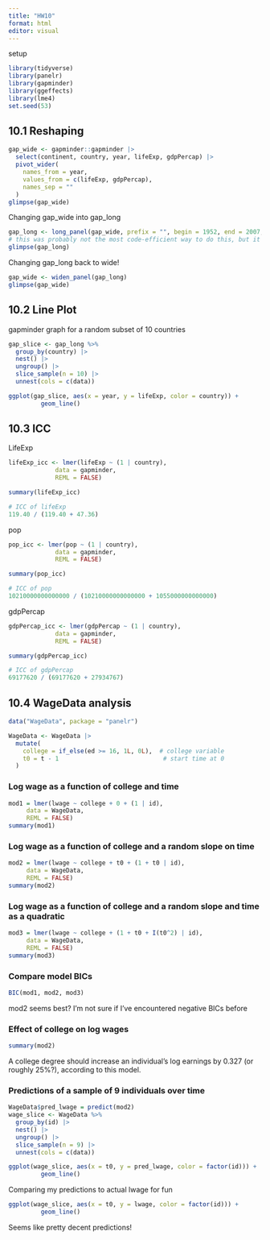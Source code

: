 ```yaml
---
title: "HW10"
format: html
editor: visual
---
```


setup

```r
library(tidyverse)
library(panelr)
library(gapminder)
library(ggeffects)
library(lme4)
set.seed(53)
```

## 10.1 Reshaping

```r
gap_wide <- gapminder::gapminder |> 
  select(continent, country, year, lifeExp, gdpPercap) |> 
  pivot_wider(
    names_from = year, 
    values_from = c(lifeExp, gdpPercap), 
    names_sep = ""
  )
glimpse(gap_wide)
```

Changing gap_wide into gap_long

```r
gap_long <- long_panel(gap_wide, prefix = "", begin = 1952, end = 2007, id = "country", wave = "year", label_location = "end") |> drop_na()
# this was probably not the most code-efficient way to do this, but it worked
glimpse(gap_long)
```

Changing gap_long back to wide!

```r
gap_wide <- widen_panel(gap_long)
glimpse(gap_wide)
```

## 10.2 Line Plot

gapminder graph for a random subset of 10 countries

```r
gap_slice <- gap_long %>%
  group_by(country) |>
  nest() |>
  ungroup() |>
  slice_sample(n = 10) |>
  unnest(cols = c(data))

ggplot(gap_slice, aes(x = year, y = lifeExp, color = country)) +
         geom_line()
```

## 10.3 ICC

LifeExp

```r
lifeExp_icc <- lmer(lifeExp ~ (1 | country),
             data = gapminder,
             REML = FALSE)

summary(lifeExp_icc)

# ICC of lifeExp
119.40 / (119.40 + 47.36)
```

pop

```r
pop_icc <- lmer(pop ~ (1 | country),
             data = gapminder,
             REML = FALSE)

summary(pop_icc)

# ICC of pop
10210000000000000 / (10210000000000000 + 1055000000000000)
```

gdpPercap

```r
gdpPercap_icc <- lmer(gdpPercap ~ (1 | country),
             data = gapminder,
             REML = FALSE)

summary(gdpPercap_icc)

# ICC of gdpPercap
69177620 / (69177620 + 27934767) 
```

## 10.4 WageData analysis

```r
data("WageData", package = "panelr")

WageData <- WageData |> 
  mutate(
    college = if_else(ed >= 16, 1L, 0L),  # college variable
    t0 = t - 1                             # start time at 0
  )
```

### Log wage as a function of college and time

```r
mod1 = lmer(lwage ~ college + 0 + (1 | id),
     data = WageData,
     REML = FALSE)
summary(mod1)
```

### Log wage as a function of college and a random slope on time

```r
mod2 = lmer(lwage ~ college + t0 + (1 + t0 | id),
     data = WageData,
     REML = FALSE)
summary(mod2)
```

### Log wage as a function of college and a random slope and time as a quadratic

```r
mod3 = lmer(lwage ~ college + (1 + t0 + I(t0^2) | id),
     data = WageData,
     REML = FALSE)
summary(mod3)
```

### Compare model BICs

```r
BIC(mod1, mod2, mod3)

```

mod2 seems best? I'm not sure if I've encountered negative BICs before

### Effect of college on log wages

```r
summary(mod2)
```

A college degree should increase an individual's log earnings by 0.327 (or roughly 25%?), according to this model.

### Predictions of a sample of 9 individuals over time

```r
WageData$pred_lwage = predict(mod2)
wage_slice <- WageData %>%
  group_by(id) |>
  nest() |>
  ungroup() |>
  slice_sample(n = 9) |>
  unnest(cols = c(data))

ggplot(wage_slice, aes(x = t0, y = pred_lwage, color = factor(id))) +
         geom_line()
```

Comparing my predictions to actual lwage for fun

```r
ggplot(wage_slice, aes(x = t0, y = lwage, color = factor(id))) +
         geom_line()
```

Seems like pretty decent predictions!

